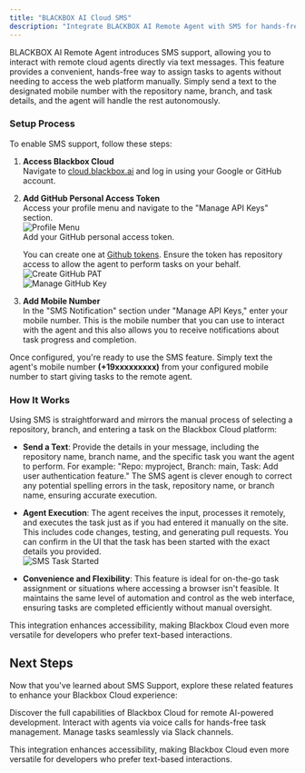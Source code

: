 ```yaml
---
title: "BLACKBOX AI Cloud SMS"
description: "Integrate BLACKBOX AI Remote Agent with SMS for hands-free task management."
---
```


BLACKBOX AI Remote Agent introduces SMS support, allowing you to interact with remote cloud agents directly via text messages. This feature provides a convenient, hands-free way to assign tasks to agents without needing to access the web platform manually. Simply send a text to the designated mobile number with the repository name, branch, and task details, and the agent will handle the rest autonomously.

### Setup Process

To enable SMS support, follow these steps:

1. **Access Blackbox Cloud**  
   Navigate to [cloud.blackbox.ai](https://cloud.blackbox.ai) and log in using your Google or GitHub account.

2. **Add GitHub Personal Access Token**  
   Access your profile menu and navigate to the "Manage API Keys" section.  
   ![Profile Menu](/images/blackbox-cloud/cloud_profile_menu.png)  
   Add your GitHub personal access token. 
   
   You can create one at [Github tokens](https://github.com/settings/tokens). Ensure the token has repository access to allow the agent to perform tasks on your behalf.  
   ![Create GitHub PAT](/images/blackbox-cloud/cloud_create_git_pat.png)  
   ![Manage GitHub Key](/images/blackbox-cloud/cloud_manage_git_key.png)

3. **Add Mobile Number**  
   In the "SMS Notification" section under "Manage API Keys," enter your mobile number. This is the mobile number that you can use to interact with the agent and this also allows you to receive notifications about task progress and completion.

Once configured, you're ready to use the SMS feature. Simply text the agent's mobile number **(+19xxxxxxxxx)** from your configured mobile number to start giving tasks to the remote agent.


### How It Works

Using SMS is straightforward and mirrors the manual process of selecting a repository, branch, and entering a task on the Blackbox Cloud platform:

- **Send a Text**: Provide the details in your message, including the repository name, branch name, and the specific task you want the agent to perform. For example: "Repo: myproject, Branch: main, Task: Add user authentication feature." The SMS agent is clever enough to correct any potential spelling errors in the task, repository name, or branch name, ensuring accurate execution.

- **Agent Execution**: The agent receives the input, processes it remotely, and executes the task just as if you had entered it manually on the site. This includes code changes, testing, and generating pull requests. You can confirm in the UI that the task has been started with the exact details you provided.  
  ![SMS Task Started](/images/blackbox-cloud/cloud_sms_voice_started_task.png)

- **Convenience and Flexibility**: This feature is ideal for on-the-go task assignment or situations where accessing a browser isn't feasible. It maintains the same level of automation and control as the web interface, ensuring tasks are completed efficiently without manual oversight.

This integration enhances accessibility, making Blackbox Cloud even more versatile for developers who prefer text-based interactions.

## Next Steps

Now that you've learned about SMS Support, explore these related features to enhance your Blackbox Cloud experience:

<CardGroup>
  <Card title="Blackbox Cloud" icon="cloud" href="./blackbox-cloud.mdx">
    Discover the full capabilities of Blackbox Cloud for remote AI-powered development.
  </Card>

  <Card title="BLACKBOX AI Cloud Voice" icon="phone" href="./blackbox-cloud-voice.mdx">
    Interact with agents via voice calls for hands-free task management.
  </Card>

  <Card title="Slack Integration" icon="slack" href="./slack-integration.mdx">
    Manage tasks seamlessly via Slack channels.
  </Card>
</CardGroup>

This integration enhances accessibility, making Blackbox Cloud even more versatile for developers who prefer text-based interactions.
